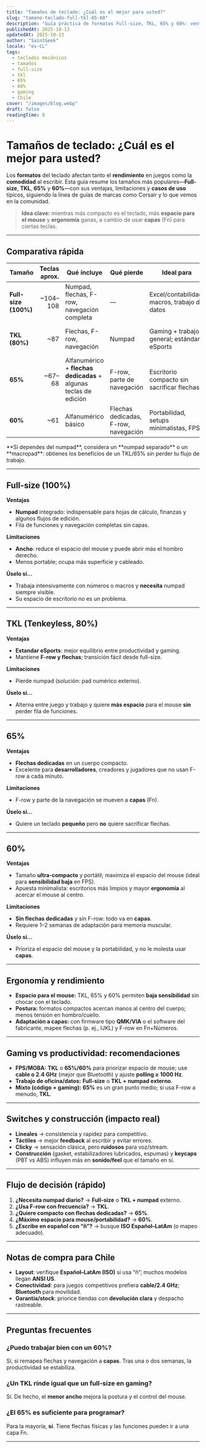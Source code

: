```yaml
---
title: "Tamaños de teclado: ¿Cuál es el mejor para usted?"
slug: "tamano-teclado-full-tkl-65-60"
description: "Guía práctica de formatos Full-size, TKL, 65% y 60%: ventajas, limitaciones y casos de uso para gaming y productividad, con notas de compra para Chile."
publishedAt: 2025-10-13
updatedAt: 2025-10-13
author: "SaintGeek"
locale: "es-CL"
tags:
  - teclados mecánicos
  - tamaños
  - full-size
  - tkl
  - 65%
  - 60%
  - gaming
  - Chile
cover: "/images/blog.webp"
draft: false
readingTime: 8
---
```


# Tamaños de teclado: ¿Cuál es el mejor para usted?

Los **formatos** del teclado afectan tanto el **rendimiento** en juegos como la **comodidad** al escribir. Esta guía resume los tamaños más populares—**Full-size**, **TKL**, **65%** y **60%**—con sus ventajas, limitaciones y **casos de uso** típicos, siguiendo la línea de guías de marcas como Corsair y lo que vemos en la comunidad.

> **Idea clave:** mientras más compacto es el teclado, más **espacio para el mouse** y **ergonomía** ganas, a cambio de usar **capas** (Fn) para ciertas teclas.

---

## Comparativa rápida

| Tamaño | Teclas aprox. | Qué incluye | Qué pierde | Ideal para | Compromisos |
|---|---:|---|---|---|---|
| **Full-size (100%)** | ~104–108 | Numpad, flechas, F-row, navegación completa | — | Excel/contabilidad, macros, trabajo de datos | Ocupa más espacio; hombro derecho más abierto |
| **TKL (80%)** | ~87 | Flechas, F-row, navegación | Numpad | Gaming + trabajo general; estándar eSports | Más compacto pero aún ancho |
| **65%** | ~67–68 | Alfanumérico + **flechas dedicadas** + algunas teclas de edición | F-row, parte de navegación | Escritorio compacto sin sacrificar flechas | F-row en capa; requiere remapeo |
| **60%** | ~61 | Alfanumérico básico | Flechas dedicadas, F-row, navegación | Portabilidad, setups minimalistas, FPS | Flechas y F-row en **capas**; curva de adaptación |

<Note>
**Si dependes del numpad**, considera un **numpad separado** o un **macropad**: obtienes los beneficios de un TKL/65% sin perder tu flujo de trabajo.
</Note>

---

## Full-size (100%)

**Ventajas**
- **Numpad** integrado: indispensable para hojas de cálculo, finanzas y algunos flujos de edición.
- Fila de funciones y navegación completas sin capas.

**Limitaciones**
- **Ancho**: reduce el espacio del mouse y puede abrir más el hombro derecho.
- Menos portable; ocupa más superficie y cableado.

**Úselo si…**
- Trabaja intensivamente con números o macros y **necesita** numpad siempre visible.
- Su espacio de escritorio no es un problema.

---

## TKL (Tenkeyless, 80%)

**Ventajas**
- **Estandar eSports**: mejor equilibrio entre productividad y gaming.
- Mantiene **F-row y flechas**; transición fácil desde full-size.

**Limitaciones**
- Pierde numpad (solución: pad numérico externo).

**Úselo si…**
- Alterna entre juego y trabajo y quiere **más espacio** para el mouse **sin** perder fila de funciones.

---

## 65%

**Ventajas**
- **Flechas dedicadas** en un cuerpo compacto.
- Excelente para **desarrolladores**, creadores y jugadores que no usan F-row a cada minuto.

**Limitaciones**
- F-row y parte de la navegación se mueven a **capas** (Fn).

**Úselo si…**
- Quiere un teclado **pequeño** pero **no** quiere sacrificar flechas.

---

## 60%

**Ventajas**
- Tamaño **ultra-compacto** y portátil; maximiza el espacio del mouse (ideal para **sensibilidad baja** en FPS).
- Apuesta minimalista: escritorios más limpios y mayor **ergonomía** al acercar el mouse al centro.

**Limitaciones**
- **Sin flechas dedicadas** y sin F-row: todo va en **capas**.
- Requiere 1–2 semanas de adaptación para memoria muscular.

**Úselo si…**
- Prioriza el espacio del mouse y la portabilidad, y no le molesta usar **capas**.

---

## Ergonomía y rendimiento

- **Espacio para el mouse:** TKL, 65% y 60% permiten **baja sensibilidad** sin chocar con el teclado.  
- **Postura:** formatos compactos acercan manos al centro del cuerpo; menos tensión en hombro/cuello.  
- **Adaptación a capas:** con firmware tipo **QMK/VIA** o el software del fabricante, mapee flechas (p. ej., IJKL) y F-row en Fn+Números.

---

## Gaming vs productividad: recomendaciones

- **FPS/MOBA:** **TKL** o **65%/60%** para priorizar espacio de mouse; use **cable o 2.4 GHz** (mejor que Bluetooth) y ajuste **polling ≥ 1000 Hz**.  
- **Trabajo de oficina/datos:** **Full-size** o **TKL + numpad externo**.  
- **Mixto (código + gaming):** **65%** es un gran punto medio; si usa F-row a menudo, **TKL**.

---

## Switches y construcción (impacto real)

- **Lineales** → consistencia y rapidez para competitivo.  
- **Táctiles** → mejor **feedback** al escribir y evitar errores.  
- **Clicky** → sensación clásica, pero **ruidosos** para voz/stream.  
- **Construcción** (gasket, estabilizadores lubricados, espumas) y **keycaps** (PBT vs ABS) influyen más en **sonido/feel** que el tamaño en sí.

---

## Flujo de decisión (rápido)

1. **¿Necesita numpad diario?** → **Full-size** o **TKL + numpad** externo.  
2. **¿Usa F-row con frecuencia?** → **TKL**.  
3. **¿Quiere compacto con flechas dedicadas?** → **65%**.  
4. **¿Máximo espacio para mouse/portabilidad?** → **60%**.  
5. **¿Escribe en español con “ñ”?** → busque **ISO Español–LatAm** (o mapeo adecuado).

---

## Notas de compra para Chile

- **Layout**: verifique **Español–LatAm (ISO)** si usa “ñ”; muchos modelos llegan **ANSI US**.  
- **Conectividad**: para juegos competitivos prefiera **cable/2.4 GHz**; **Bluetooth** para movilidad.  
- **Garantía/stock**: priorice tiendas con **devolución clara** y despacho rastreable.

---

## Preguntas frecuentes

### ¿Puedo trabajar bien con un 60%?
Sí, si remapea flechas y navegación a **capas**. Tras una o dos semanas, la productividad se estabiliza.

### ¿Un TKL rinde igual que un full-size en gaming?
Sí. De hecho, el **menor ancho** mejora la postura y el control del mouse.

### ¿El 65% es suficiente para programar?
Para la mayoría, **sí**. Tiene flechas físicas y las funciones pueden ir a una capa Fn.

---
